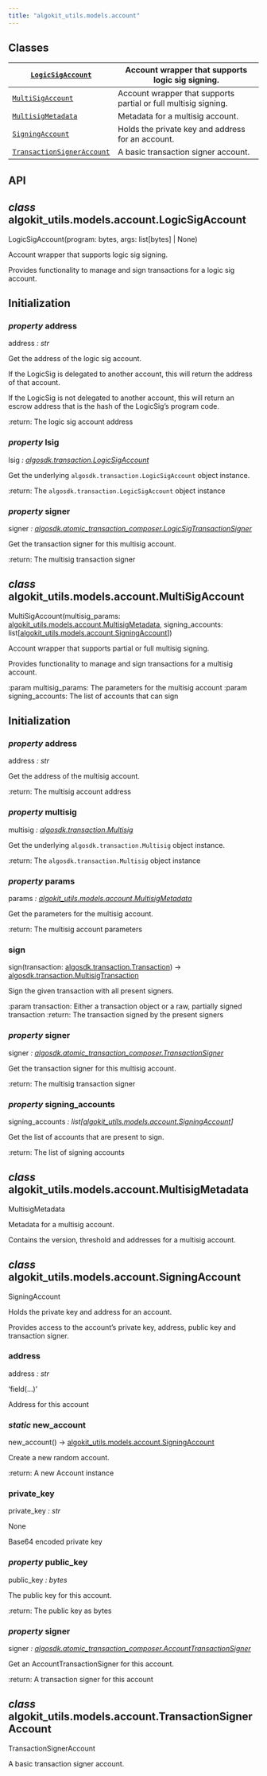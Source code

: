 ```yaml
---
title: "algokit_utils.models.account"
---
```


<a id="module-algokit_utils.models.account"></a>

<a id="algokit-utils-models-account"></a>

<a id="module-contents"></a>

<a id="classes"></a>

## Classes

| [`LogicSigAccount`](#algokit_utils.models.account.LogicSigAccount)                   | Account wrapper that supports logic sig signing.                |
|--------------------------------------------------------------------------------------|-----------------------------------------------------------------|
| [`MultiSigAccount`](#algokit_utils.models.account.MultiSigAccount)                   | Account wrapper that supports partial or full multisig signing. |
| [`MultisigMetadata`](#algokit_utils.models.account.MultisigMetadata)                 | Metadata for a multisig account.                                |
| [`SigningAccount`](#algokit_utils.models.account.SigningAccount)                     | Holds the private key and address for an account.               |
| [`TransactionSignerAccount`](#algokit_utils.models.account.TransactionSignerAccount) | A basic transaction signer account.                             |

<a id="api"></a>

## API

<a id="algokit_utils.models.account.LogicSigAccount"></a>

## *class* algokit_utils.models.account.LogicSigAccount

LogicSigAccount(program: bytes, args: list[bytes] | None)

Account wrapper that supports logic sig signing.

Provides functionality to manage and sign transactions for a logic sig account.

## Initialization

<a id="algokit_utils.models.account.LogicSigAccount.address"></a>

### *property* address

address *: str*

Get the address of the logic sig account.

If the LogicSig is delegated to another account, this will return the address of that account.

If the LogicSig is not delegated to another account, this will return an escrow address that is the hash of
the LogicSig’s program code.

:return: The logic sig account address

<a id="algokit_utils.models.account.LogicSigAccount.lsig"></a>

### *property* lsig

lsig *: [algosdk.transaction.LogicSigAccount](../algosdk/algosdk.transaction.mdx#algosdk.transaction.LogicSigAccount)*

Get the underlying `algosdk.transaction.LogicSigAccount` object instance.

:return: The `algosdk.transaction.LogicSigAccount` object instance

<a id="algokit_utils.models.account.LogicSigAccount.signer"></a>

### *property* signer

signer *: [algosdk.atomic_transaction_composer.LogicSigTransactionSigner](../algosdk/algosdk.atomic_transaction_composer.mdx#algosdk.atomic_transaction_composer.LogicSigTransactionSigner)*

Get the transaction signer for this multisig account.

:return: The multisig transaction signer

<a id="algokit_utils.models.account.MultiSigAccount"></a>

## *class* algokit_utils.models.account.MultiSigAccount

MultiSigAccount(multisig_params: [algokit_utils.models.account.MultisigMetadata](#algokit_utils.models.account.MultisigMetadata), signing_accounts: list[[algokit_utils.models.account.SigningAccount](#algokit_utils.models.account.SigningAccount)])

Account wrapper that supports partial or full multisig signing.

Provides functionality to manage and sign transactions for a multisig account.

:param multisig_params: The parameters for the multisig account
:param signing_accounts: The list of accounts that can sign

## Initialization

<a id="algokit_utils.models.account.MultiSigAccount.address"></a>

### *property* address

address *: str*

Get the address of the multisig account.

:return: The multisig account address

<a id="algokit_utils.models.account.MultiSigAccount.multisig"></a>

### *property* multisig

multisig *: [algosdk.transaction.Multisig](../algosdk/algosdk.transaction.mdx#algosdk.transaction.Multisig)*

Get the underlying `algosdk.transaction.Multisig` object instance.

:return: The `algosdk.transaction.Multisig` object instance

<a id="algokit_utils.models.account.MultiSigAccount.params"></a>

### *property* params

params *: [algokit_utils.models.account.MultisigMetadata](#algokit_utils.models.account.MultisigMetadata)*

Get the parameters for the multisig account.

:return: The multisig account parameters

<a id="algokit_utils.models.account.MultiSigAccount.sign"></a>

### sign

sign(transaction: [algosdk.transaction.Transaction](../algosdk/algosdk.transaction.mdx#algosdk.transaction.Transaction)) → [algosdk.transaction.MultisigTransaction](../algosdk/algosdk.transaction.mdx#algosdk.transaction.MultisigTransaction)

Sign the given transaction with all present signers.

:param transaction: Either a transaction object or a raw, partially signed transaction
:return: The transaction signed by the present signers

<a id="algokit_utils.models.account.MultiSigAccount.signer"></a>

### *property* signer

signer *: [algosdk.atomic_transaction_composer.TransactionSigner](../algosdk/algosdk.atomic_transaction_composer.mdx#algosdk.atomic_transaction_composer.TransactionSigner)*

Get the transaction signer for this multisig account.

:return: The multisig transaction signer

<a id="algokit_utils.models.account.MultiSigAccount.signing_accounts"></a>

### *property* signing_accounts

signing_accounts *: list[[algokit_utils.models.account.SigningAccount](#algokit_utils.models.account.SigningAccount)]*

Get the list of accounts that are present to sign.

:return: The list of signing accounts

<a id="algokit_utils.models.account.MultisigMetadata"></a>

## *class* algokit_utils.models.account.MultisigMetadata

MultisigMetadata

Metadata for a multisig account.

Contains the version, threshold and addresses for a multisig account.

<a id="algokit_utils.models.account.SigningAccount"></a>

## *class* algokit_utils.models.account.SigningAccount

SigningAccount

Holds the private key and address for an account.

Provides access to the account’s private key, address, public key and transaction signer.

<a id="algokit_utils.models.account.SigningAccount.address"></a>

### address

address *: str*

‘field(…)’

Address for this account

<a id="algokit_utils.models.account.SigningAccount.new_account"></a>

### *static* new_account

new_account() → [algokit_utils.models.account.SigningAccount](#algokit_utils.models.account.SigningAccount)

Create a new random account.

:return: A new Account instance

<a id="algokit_utils.models.account.SigningAccount.private_key"></a>

### private_key

private_key *: str*

None

Base64 encoded private key

<a id="algokit_utils.models.account.SigningAccount.public_key"></a>

### *property* public_key

public_key *: bytes*

The public key for this account.

:return: The public key as bytes

<a id="algokit_utils.models.account.SigningAccount.signer"></a>

### *property* signer

signer *: [algosdk.atomic_transaction_composer.AccountTransactionSigner](../algosdk/algosdk.atomic_transaction_composer.mdx#algosdk.atomic_transaction_composer.AccountTransactionSigner)*

Get an AccountTransactionSigner for this account.

:return: A transaction signer for this account

<a id="algokit_utils.models.account.TransactionSignerAccount"></a>

## *class* algokit_utils.models.account.TransactionSignerAccount

TransactionSignerAccount

A basic transaction signer account.
